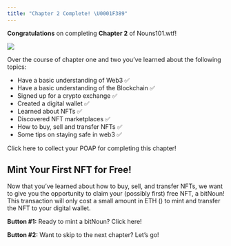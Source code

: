 ```yaml
---
title: "Chapter 2 Complete! \U0001F389"
---
```


**Congratulations** on completing **Chapter 2** of Nouns101.wtf!

![](/assets/lil-classroom.webp)

Over the course of chapter one and two you’ve learned about the following topics:

* Have a basic understanding of Web3 ✅
* Have a basic understanding of the Blockchain ✅
* Signed up for a crypto exchange ✅
* Created a digital wallet ✅
* Learned about NFTs ✅
* Discovered NFT marketplaces ✅
* How to buy, sell and transfer NFTs ✅
* Some tips on staying safe in web3 ✅

Click here to collect your POAP for completing this chapter!

## **Mint Your First NFT for Free!**

Now that you’ve learned about how to buy, sell, and transfer NFTs, we want to give you the opportunity to claim your (possibly first) free NFT, a bitNoun!  This transaction will only cost a small amount in ETH (<Nutshell children="gas fees" glossaryEntry="content/glossary/gas_fee.mdx" />) to mint and transfer the NFT to your digital wallet.

**Button #1:** Ready to mint a bitNoun? Click here!

**Button #2:** Want to skip to the next chapter? Let’s go!
